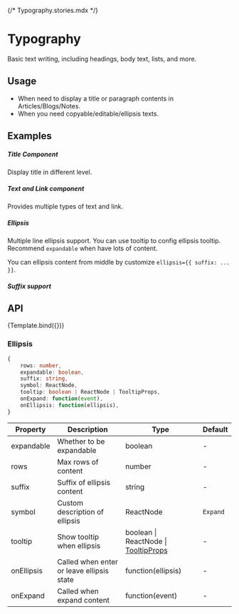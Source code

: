 {/* Typography.stories.mdx */}




<Meta title="Design System/General/Typography" argTypes={argTypes} />

# Typography

Basic text writing, including headings, body text, lists, and more.

## Usage

-   When need to display a title or paragraph contents in Articles/Blogs/Notes.
-   When you need copyable/editable/ellipsis texts.

## Examples

##### Title Component

Display title in different level.


<CustomCanvas content={Exemples.Basic} source={Sources.Basic} />

##### Text and Link component

Provides multiple types of text and link.

<CustomCanvas content={Exemples.TextLink} source={Sources.TextLink} />

##### Ellipsis

Multiple line ellipsis support. You can use tooltip to config ellipsis tooltip. Recommend `expandable` when have lots of content.

<CustomCanvas content={Exemples.Ellispis} source={Sources.Ellispis} />

You can ellipsis content from middle by customize `ellipsis={{ suffix: ... }}`.

<CustomCanvas content={Exemples.SuffixEllipsis} source={Sources.SuffixEllipsis} />

##### Suffix support

<CustomCanvas content={Exemples.Suffix} source={Sources.Suffix} />

## API

<Canvas>
    <Story name="Typography">{Template.bind({})}</Story>
</Canvas>

<Controls story="Typography" />

### Ellipsis

```typescript
{
    rows: number,
    expandable: boolean,
    suffix: string,
    symbol: ReactNode,
    tooltip: boolean | ReactNode | TooltipProps,
    onExpand: function(event),
    onEllipsis: function(ellipsis),
}
```

| Property   | Description                               | Type                                                             | Default  |
| ---------- | ----------------------------------------- | ---------------------------------------------------------------- | -------- |
| expandable | Whether to be expandable                  | boolean                                                          | -        |
| rows       | Max rows of content                       | number                                                           | -        |
| suffix     | Suffix of ellipsis content                | string                                                           | -        |
| symbol     | Custom description of ellipsis            | ReactNode                                                        | `Expand` |
| tooltip    | Show tooltip when ellipsis                | boolean \| ReactNode \| [TooltipProps](/components/tooltip/#api) | -        |
| onEllipsis | Called when enter or leave ellipsis state | function(ellipsis)                                               | -        |
| onExpand   | Called when expand content                | function(event)                                                  | -        |
